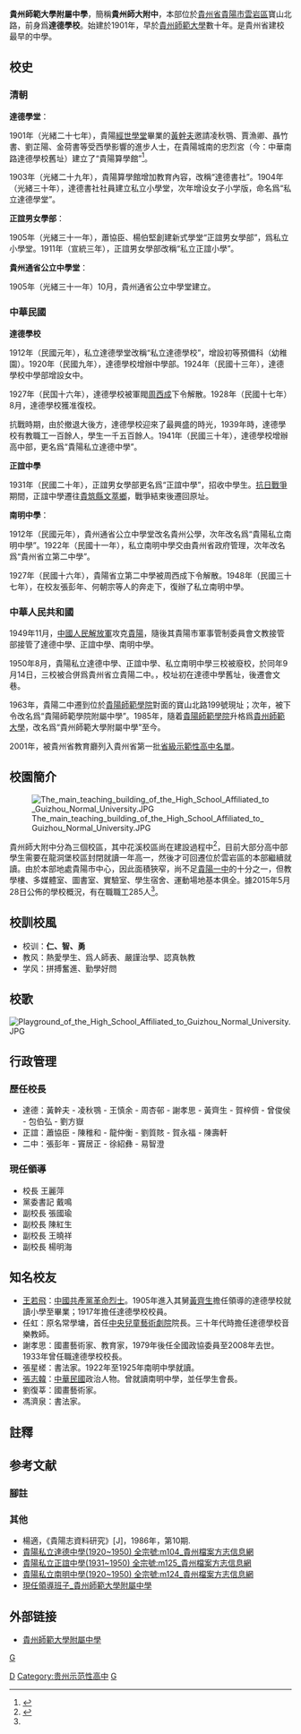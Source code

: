 {{noteTA
|1=zh-hant:貴筑; zh-hans:贵筑;
}}
{{coord|26.586|106.720|type:edu|display=title}}
{{Infobox School
  | name        = 貴州師範大學附屬中學
  | other_name  = The High School Affiliated to Guizhou Normal University
  | image       = 
  | motto       = 仁、智、勇
  | established = 1901年<ref name="#1">{{Cite web |url=http://www.gzsdfz.cn/xxgk/xxjs/2015-05-28-27.html |title=學校介紹_貴州師範大學附屬中學 |access-date=2016-04-05 |archive-url=https://web.archive.org/web/20160405211706/http://www.gzsdfz.cn/xxgk/xxjs/2015-05-28-27.html |archive-date=2016-04-05 |dead-url=yes }}</ref>
  | type        = 普通公立高中
  | religion    = 
  | affiliation = [[貴州省教育廳|貴州省教育廳]] 
  | district    = 本部：[[雲岩區|雲岩區]]<br/>龍洞堡校區：[[南明區|南明區]]<br/>花溪校區：[[貴安新區|貴安新區]]
  | grades      = [[高中|高中]]
  | founder        = [[黃幹夫|黃幹夫]]
  | principal   = [[王麗萍|王麗萍]]
  | secretary   =[[戴鳴|戴鳴]] 
  | dean        = 
  | college     = 
  | house       = 
  | sc          =
  | cs          =
  | faculty     = 285
  | staff       = 
  | students    = 約3000
  | athletics   = 
  | conference  = 
  | colors      = 
  | mascot      = 
  | magazine    = 
  | free_label  = 校歌
  | free_text   = 貴州師大附中校歌
  | free_label2 = 校區面積
  | free_text2  = 43614.53㎡
  | address     = 本部：貴陽市雲岩區[[寶山北路|寶山北路]]199號<br/>龍洞堡校區：貴陽市南明區[[見龍洞路|見龍洞路]]55號<br/>花溪校區：[[貴安新區|貴安新區]]大學城
  | tel         = 0851-85601360
  | fax         = 
  | mail        = 
  | website     = http://www.gzsdfz.cn/|http://www.gzsdfz.cn//
}}
{{文物保护单位
| 名称 = 達德學校舊址
| 级别 = 省级
| 省区市 = 貴州省
| 图片 = 
| 编号 = 1-112
| 分类 = 近現代重要史跡及代表性建築
| 时代 = 1901年
| 所在 = 貴陽市南明區中華南路
| 登录 = 1982年2月23日
}}
'''貴州師範大學附屬中學'''，簡稱'''貴州師大附中'''，本部位於[[貴州省|貴州省]][[貴陽市|貴陽市]][[雲岩區|雲岩區]]寶山北路，前身爲'''達德學校'''。始建於1901年，早於[[貴州師範大學|貴州師範大學]]數十年。是貴州省建校最早的中學。

==校史==
===清朝===
;'''達德學堂'''：
1901年（光緒二十七年），貴陽[[經世學堂|經世學堂]]畢業的[[黃幹夫|黃幹夫]]邀請凌秋鶚、賈漁卿、聶竹書、劉芷陽、金荷書等受西學影響的進步人士，在貴陽城南的忠烈宮（今：中華南路達德學校舊址）建立了“貴陽算學館”<ref>{{Cite web |url=http://www.nanming.gov.cn/zjnm/whzl/wwgj/62316.shtml |title=貴陽達德學校：區境寶貴的歷史記憶_貴陽市南明區門戶網 |access-date=2016-04-05 |archive-date=2016-08-15 |archive-url=https://web.archive.org/web/20160815195348/http://www.nanming.gov.cn/zjnm/whzl/wwgj/62316.shtml |dead-url=no }}</ref>。

1903年（光緒二十九年），貴陽算學館增加教育內容，改稱“達德書社”。1904年（光緒三十年），達德書社社員建立私立小學堂，次年增设女子小学版，命名爲“私立達德學堂”。

;'''正誼男女學部'''：
1905年（光緒三十一年），蕭協臣、楊伯堅創建新式學堂“正誼男女學部”，爲私立小學堂。1911年（宣統三年），正誼男女學部改稱“私立正誼小學”。

;'''貴州通省公立中學堂'''：
1905年（光緒三十一年）10月，貴州通省公立中學堂建立。

===中華民國===
;'''達德學校'''
1912年（民國元年），私立達德學堂改稱“私立達德學校”，增設初等預備科（幼稚園）。1920年（民國九年），達德學校增辦中學部。1924年（民國十三年），達德學校中學部增設女中。

1927年（民国十六年），達德學校被軍閥[[周西成|周西成]]下令解散。1928年（民國十七年）8月，達德學校獲准復校。

抗戰時期，由於撤退大後方，達德學校迎來了最興盛的時光，1939年時，達德學校有教職工一百餘人，學生一千五百餘人。1941年（民國三十年），達德學校增辦高中部，更名爲“貴陽私立達德中學”。

;'''正誼中學'''
1931年（民國二十年），正誼男女學部更名爲“正誼中學”，招收中學生。[[抗日戰爭|抗日戰爭]]期間，正誼中學遷往[[貴筑縣|貴筑縣]][[文萃鄉|文萃鄉]]，戰爭結束後遷回原址。

;'''南明中學'''：
1912年（民國元年），貴州通省公立中學堂改名貴州公學，次年改名爲“貴陽私立南明中學”。1922年（民國十一年），私立南明中學交由貴州省政府管理，次年改名爲“貴州省立第二中學”。

1927年（民國十六年），貴陽省立第二中學被周西成下令解散。1948年（民國三十七年），在校友張彭年、何朝宗等人的奔走下，復辦了私立南明中學。

===中華人民共和國===
1949年11月，[[中國人民解放軍|中國人民解放軍]]攻克[[貴陽|貴陽]]，隨後其貴陽市軍事管制委員會文教接管部接管了達德中學、正誼中學、南明中學。

1950年8月，貴陽私立達德中學、正誼中學、私立南明中學三校被廢校，於同年9月14日，三校被合併爲貴州省立貴陽二中{{efn|但原達德中學、正誼中學的小學部仍在原址保持獨立辦學，但改為公辦，現為達德小學與會文路小學}}。，校址初在達德中學舊址，後遷會文巷。

1963年，貴陽二中遷到位於[[貴州師範大學|貴陽師範學院]]對面的寶山北路199號現址；次年，被下令改名爲“貴陽師範學院附屬中學”。1985年，隨着[[貴州師範大學|貴陽師範學院]]升格爲[[貴州師範大學|貴州師範大學]]，改名爲“貴州師範大學附屬中學”至今。

2001年，被貴州省教育廳列入貴州省第一批[[貴州省省級示範性高中列表|省級示範性高中名單]]。

==校園簡介==
[[File:The_main_teaching_building_of_the_High_School_Affiliated_to_Guizhou_Normal_University.JPG|left]]

貴州師大附中分為三個校區，其中花溪校區尚在建設過程中<ref>{{Cite web |url=http://www.gzsdfz.cn/dtxx/xyxwdsj/2015-11-13-4758.html |title=花溪新校區建設研討會_校園動態_貴州師範大學附屬中學 |access-date=2016-04-05 |archive-url=https://web.archive.org/web/20170305025358/http://www.gzsdfz.cn/dtxx/xyxwdsj/2015-11-13-4758.html |archive-date=2017-03-05 |dead-url=yes }}</ref>，目前大部分高中部學生需要在龍洞堡校區封閉就讀一年高一，然後才可回遷位於雲岩區的本部繼續就讀。由於本部地處貴陽市中心，因此面積狹窄，尚不足[[貴陽市第一中學|貴陽一中]]的十分之一，但教學樓、多媒體室、圖書室、實驗室、學生宿舍、運動場地基本俱全。據2015年5月28日公佈的學校概況，有在職職工285人<ref name="#1"/>。

==校訓校風==
* 校训：'''仁、智、勇'''{{efn|係沿用前身達德學校之校訓“智、仁、勇”，出自《[[中庸|中庸]]》：“知（智）、仁、勇三者，天下之達德也”。}}
* 教风：熱愛學生、爲人師表、嚴謹治學、認真執教
* 学风：拼搏奮進、勤學好問

==校歌==
[[File:Playground_of_the_High_School_Affiliated_to_Guizhou_Normal_University.JPG|right]]
{{Cquote|這裏有雛鷹練翅志在高天，這裡有駿馬奮蹄嚮往草原<br>
這裏有未來棟樑節節長高，這裏有花開的聲音時時響在耳邊<br>
師大附中，希望的田原<br>
教學相長，以德爲先<br>
繼往開來育英才，達德臻美桃李豔<br>
春雨無言滋養着新苗萬千，陽光暖暖親吻着繁花滿園<br>
浩瀚學海泡大了希望的種子，特色名校佳績迎來百般讚歎<br>
師大附中，樹人的苗圃<br>
德智體美，全面發展<br>
師德師恩細潤物，报效祖國看明天}}

==行政管理==
===歷任校長===
*達德：黃幹夫 - 凌秋鶚 - 王慎余 - 周杏邨 - 謝孝思 - 黃齊生 - 賀梓儕 - 曾俊侯 - 包伯弘 - 劉方嶽
*正誼：蕭協臣 - 陳稚和 - 龍仲衡 - 劉質賅 - 賀永福 - 陳壽軒 
*二中：張彭年 - 竇居正 - 徐紹彝 - 易智澄

===現任領導===
{{Div col}}
*校長   王麗萍
*黨委書記   戴鳴
*副校長  張國瑜
*副校長  陳紅生
*副校長  王曉祥
*副校長  楊明海
{{Div col end}}

== 知名校友 ==
*[[王若飛|王若飛]]：[[中國共產黨|中國共產黨]][[革命烈士|革命烈士]]。1905年進入其舅[[黃齊生|黃齊生]]擔任領導的達德學校就讀小學至畢業；1917年擔任達德學校校員。
*任虹：原名常學墉，首任[[中央兒童藝術劇院|中央兒童藝術劇院]]院長。三十年代時擔任達德學校音樂教師。
*謝孝思：國畫藝術家、教育家，1979年後任全國政協委員至2008年去世。1933年曾任職達德學校校長。
*張星槎：書法家。1922年至1925年南明中學就讀。
*[[張志韓|張志韓]]：[[中華民國|中華民國]]政治人物。曾就讀南明中學，並任學生會長。
*劉復莘：國畫藝術家。
*馮濟泉：書法家。

==註釋==
{{notelist}}

==参考文献==
===腳註===
{{reflist}}

===其他===
*楊適，《貴陽志資料研究》[J]，1986年，第10期.
*[http://www.gzdaxx.gov.cn/gzdaxx/xxgk/gcjs/qzyl/2009-07-16/23.html 貴陽私立達德中學(1920~1950) 全宗號:m104_貴州檔案方志信息網]{{dead link|date=2018年4月 |bot=InternetArchiveBot |fix-attempted=yes }}
*[http://www.gzdaxx.gov.cn/gzdaxx/xxgk/gcjs/qzyl/2009-12-08/2952.html 貴陽私立正誼中學(1931~1950) 全宗號:m125_貴州檔案方志信息網]{{dead link|date=2018年4月 |bot=InternetArchiveBot |fix-attempted=yes }}
*[http://www.gzdaxx.gov.cn/gzdaxx/xxgk/gcjs/qzyl/2009-08-12/1598.htmll 貴陽私立南明中學(1920~1950) 全宗號:m124_貴州檔案方志信息網]{{dead link|date=2018年4月 |bot=InternetArchiveBot |fix-attempted=yes }}
*[https://web.archive.org/web/20170303231910/http://gzsdfz.cn/xxgk/ldbz/2015-06-05-125.html 現任領導班子_貴州師範大學附屬中學]

== 外部链接 ==
*[http://www.gzsdfz.cn 貴州師範大學附屬中學] {{Wayback|url=http://www.gzsdfz.cn/ |date=20190728114044 }}

{{贵州省示范性普通高级中学}}

[[Category:貴州省文物保護單位|D]]
[[category:贵阳教育|G]]
[[Category:贵州示范性高中|Category:贵州示范性高中]]
[[Category:1901年創建的教育機構|G]]